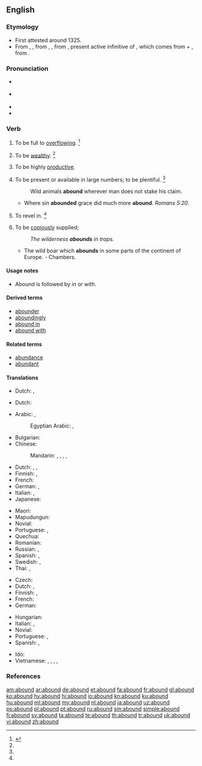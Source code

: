 ==English==

===Etymology===
* First attested around 1325.
* From {{etyl|enm|en}} {{term|abounden|lang=enm}}, {{term|abounde|lang=enm}}, from {{etyl|fro|en}} {{term|abonder|lang=fro}}, {{term|abunder|lang=fro}}, from {{etyl|la|en}} {{m|la|abundāre}}, present active infinitive of {{m|la|abundō||overflow}}, which comes from {{term|ab||from, down from|lang=la}} + {{m|la|undō||surge, swell, rise in waves, move in waves}}, from {{term|unda||wave|lang=la}}.

===Pronunciation===
* {{a|RP}} {{IPA|/əˈbaʊnd/|lang=en}}
* {{a|US}} {{IPA|/əˈbaʊnd/|lang=en}}
* {{audio|en-us-abound.ogg|Audio (US)|lang=en}}
* {{rhymes|aʊnd|lang=en}}

===Verb===
{{en-verb}}

# {{context|intransitive|lang=en}} To be full to [[overflowing]]. {{defdate|First attested from around (1350 to 1470).}}<ref name=SOED>{{R:SOED5|page=7}}</ref>
# {{context|intransitive|obsolete|lang=en}} To be [[wealthy]]. {{defdate|Attested from around (1350 to 1470) until the mid 18<sup>th</sup> century.}}<ref name=SOED/>
# {{context|intransitive|lang=en}} To be highly [[productive]].
# {{context|intransitive|lang=en}} To be present or available in large numbers; to be plentiful. {{defdate|First attested from around (1350 to 1470).}}<ref name=SOED/>
#: Wild animals '''abound''' wherever man does not stake his claim.
#* Where sin '''abounded''' grace did much more '''abound'''. ''Romans 5:20''.
# {{context|intransitive|lang=en}} To revel in. {{defdate|Attested from around (1350 to 1470) until the late 18<sup>th</sup> century.}}<ref name=SOED/>
# {{context|intransitive|lang=en}} To be [[copiously]] supplied;
#: ''The wilderness '''abounds''' in traps.''
#* The wild boar which '''abounds''' in some parts of the continent of Europe. - Chambers.

====Usage notes====
* {{sense|copiously supplied}} Abound is followed by ''in'' or ''with''.

====Derived terms====
* [[abounder]]
* [[aboundingly]]
* [[abound in]]
* [[abound with]]

====Related terms====
* [[abundance]]
* [[abundant]]

====Translations====
{{trans-top|to be full to overflowing}}
* Dutch: {{t|nl|zeer productief zijn}},  {{t|nl|overvloedig voortbrengen}}
{{trans-mid}}
{{trans-bottom}}

{{trans-top|to be highly productive}}
* Dutch: {{t|nl|abortuskoorts|m}}
{{trans-mid}}
{{trans-bottom}}

{{trans-top|to be plentiful}}
* Arabic: {{t|ar|كَثُر}}, {{t|ar|تَوَفَر}}
*: Egyptian Arabic: {{t|arz|كتر|tr=keter|sc=Arab}}, {{t|arz|اتوفر|tr=etwafar|sc=Arab}}
* Bulgarian: {{t|bg|изобилствам|sc=Cyrl}}
* Chinese:
*: Mandarin: {{t|cmn|盛產|sc=Hani}}, {{t+|cmn|盛产|tr=shèngchǎn|sc=Hani}}, {{t+|cmn|富有|tr=fùyǒu|sc=Hani}}, {{t|cmn|富於|sc=Hani}}, {{t+|cmn|富于|tr=fùyú|sc=Hani}}
* Dutch: {{t|nl|[[overvloedig]] [[aanwezig]] [[zijn]]}}, {{t+|nl|wemelen}} {{qualifier|van}}, {{t|nl|in grote aantallen voorkomen}}
* Finnish: {{t|fi|[[olla]] [[runsaasti]]}}, {{t|fi|[[olla]] [[tulvillaan]]}}
* French: {{t+|fr|foisonner}}
* German: {{t|de|[[in|im]] [[Überfluss]] [[vorhanden]] [[sein]]}}, {{t+|de|wimmeln}} {{qualifier|von}}
* Italian: {{t+|it|abbondare}}, {{t|it|[[essere]] [[abbondante]]}}
* Japanese: {{t+|ja|たくさん|tr=takusan aru|alt=たくさんある|sc=Jpan}}
{{trans-mid}}
* Maori: {{t|mi|whakamakuru}}
* Mapudungun: {{t|arn|ünüfn}}
* Novial: {{t|nov|abunda}}
* Portuguese: {{t+|pt|abundar}}, {{t|pt|[[ser]] [[abundante]]}}
* Quechua: {{t|qu|achkachay}}
* Romanian: {{t+|ro|abunda}}
* Russian: {{t+|ru|изоби́ловать|impf}}, {{t+|ru|кише́ть|impf}}
* Spanish: {{t+|es|abundar}}, {{t|es|[[ser]] [[abundante]]}}
* Swedish: {{t|sv|finnas i riklig mängd}}, {{t|sv|finnas i överflöd}}
* Thai: {{t|th|เต็มไปด้วย|sc=Thai|tr=dtem bpai dûay}}, {{t|th|อุดมไปด้วย|sc=Thai|tr=udom bpai dûay}}
{{trans-bottom}}

{{trans-top|to be copiously supplied}}
* Czech: {{t|cs|oplývat}}
* Dutch: {{t+|nl|wemelen}} {{qualifier|van}}, {{t|nl|krioelen }}  {{qualifier|van}}
* Finnish: {{t|fi|[[olla]] [[runsaasti]]}}, {{t|fi|[[olla]] [[tulvillaan]]}}
* French: {{t+|fr|abonder}}
* German: {{t+|de|wimmeln}} {{qualifier|von}}
{{trans-mid}}
* Hungarian: {{t+|hu|bővelkedik}}
* Italian: {{t+|it|abbondare}}, {{t|it|essere abbondante}}
* Novial: {{t|nov|abunda}}
* Portuguese: {{t+|pt|abundar}}, {{t|pt|[[ser]] [[abundante]]}}
* Spanish: {{t+|es|abundar}}, {{t|es|[[ser]] [[abundante]]}}
{{trans-bottom}}

{{checktrans-top}}
* Ido: {{t+check|io|abundar}}
* Vietnamese: {{t-check|vi|có rất nhiều}}, {{t-check|vi|có thừa}}, {{t+check|vi|nhan nhản}}, {{t+check|vi|lúc nhúc}}, {{t+check|vi|đầy dẫy}}
{{trans-bottom}}

===References===
<references/>

[[am:abound]]
[[ar:abound]]
[[de:abound]]
[[et:abound]]
[[fa:abound]]
[[fr:abound]]
[[gl:abound]]
[[ko:abound]]
[[hy:abound]]
[[hi:abound]]
[[io:abound]]
[[kn:abound]]
[[ku:abound]]
[[hu:abound]]
[[ml:abound]]
[[my:abound]]
[[nl:abound]]
[[ja:abound]]
[[uz:abound]]
[[ps:abound]]
[[pl:abound]]
[[pt:abound]]
[[ru:abound]]
[[sm:abound]]
[[simple:abound]]
[[fi:abound]]
[[sv:abound]]
[[ta:abound]]
[[te:abound]]
[[th:abound]]
[[tr:abound]]
[[uk:abound]]
[[vi:abound]]
[[zh:abound]]